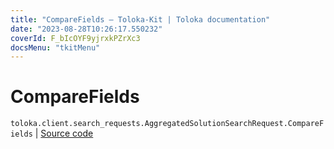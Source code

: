 ```yaml
---
title: "CompareFields — Toloka-Kit | Toloka documentation"
date: "2023-08-28T10:26:17.550232"
coverId: F_bIcOYF9yjrxkPZrXc3
docsMenu: "tkitMenu"
---
```


# CompareFields

`toloka.client.search_requests.AggregatedSolutionSearchRequest.CompareFields` | [Source code](https://github.com/Toloka/toloka-kit/blob/v1.2.1/src/client/search_requests.py#L480)